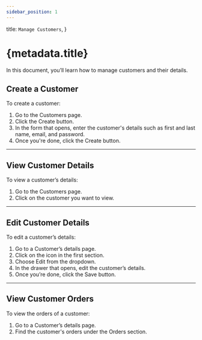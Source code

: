 ```yaml
---
sidebar_position: 1
---
```



  title: `Manage Customers`,
}

# {metadata.title}

In this document, you’ll learn how to manage customers and their details.

## Create a Customer

To create a customer:

1. Go to the Customers page.
2. Click the Create button.
3. In the form that opens, enter the customer's details such as first and last name, email, and password.
4. Once you're done, click the Create button.

---

## View Customer Details

To view a customer’s details:

1. Go to the Customers page.
2. Click on the customer you want to view.

---

## Edit Customer Details

To edit a customer’s details:

1. Go to a Customer’s details page.
2. Click on the <InlineIcon Icon={EllipsisHorizontal} alt="three dots" /> icon in the first section.
3. Choose Edit from the dropdown.
4. In the drawer that opens, edit the customer’s details.
5. Once you’re done, click the Save button.

---

## View Customer Orders

To view the orders of a customer:

1. Go to a Customer’s details page.
2. Find the customer's orders under the Orders section.
